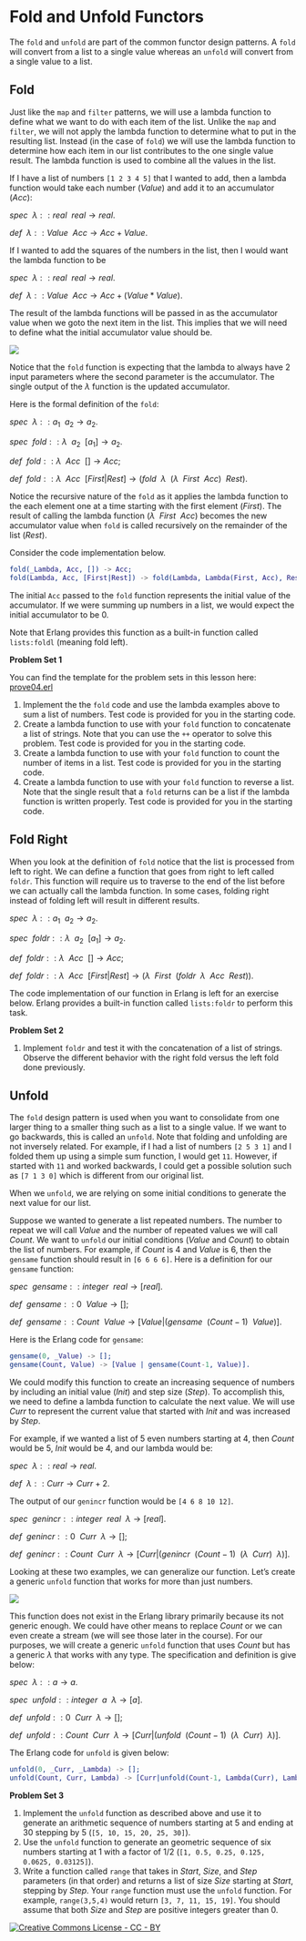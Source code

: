 # Fold and Unfold Functors

The `fold` and `unfold` are part of the common functor design patterns.  A `fold` will convert from a list to a single value whereas an `unfold` will convert from a single value to a list. 

## Fold

Just like the `map` and `filter` patterns, we will use a lambda function to define what we want to do with each item of the list.  Unlike the `map` and `filter`, we will not apply the lambda function to determine what to put in the resulting list.  Instead (in the case of `fold`) we will use the lambda function to determine how each item in our list contributes to the one single value result.  The lambda function is used to combine all the values in the list.

If I have a list of numbers `[1 2 3 4 5]` that I wanted to add, then a lambda function would take each number ($Value$) and add it to an accumulator ($Acc$):

:::: {.formulabox data-latex=""}
$spec ~ ~ \lambda :: real ~ ~ real \rightarrow real.$

$de\mathit{f} ~ ~ \lambda :: Value ~ ~ Acc \rightarrow Acc + Value.$
::::
$\nonumber$

If I wanted to add the squares of the numbers in the list, then I would want the lambda function to be 

:::: {.formulabox data-latex=""}
$spec ~ ~ \lambda :: real ~ ~ real \rightarrow real.$

$de\mathit{f} ~ ~ \lambda :: Value ~ ~ Acc \rightarrow Acc + (Value * Value).$
::::
$\nonumber$

The result of the lambda functions will be passed in as the accumulator value when we goto the next item in the list.  This implies that we will need to define what the initial accumulator value should be.  

![](images/fold.drawio.png)

Notice that the `fold` function is expecting that the lambda to always have 2 input parameters where the second parameter is the accumulator.  The single output of the $\lambda$ function is the updated accumulator.

Here is the formal definition of the `fold`:

:::: {.formulabox data-latex=""}
$spec ~ ~ \lambda :: a_1 ~ ~ a_2 \rightarrow a_2.$

$spec ~ ~ \mathit{fold} ::  \lambda ~ ~ a_2 ~ ~ [a_1]\rightarrow a_2.$

$de\mathit{f} ~ ~ \mathit{fold} :: \lambda ~ ~ Acc ~ ~ []\rightarrow Acc;$

$de\mathit{f} ~ ~ \mathit{fold} :: \lambda ~ ~ Acc ~ ~ [First|Rest] \rightarrow (\mathit{fold} ~ ~ \lambda ~ ~ (\lambda ~ ~ First ~ ~ Acc) ~ ~ Rest).$
::::
$\nonumber$

Notice the recursive nature of the `fold` as it applies the lambda function to the each element one at a time starting with the first element ($First$).  The result of calling the lambda function ($\lambda ~ ~ First ~ ~ Acc$) becomes the new accumulator value when `fold` is called recursively on the remainder of the list ($Rest$).

Consider the code implementation below.

```erlang
fold(_Lambda, Acc, []) -> Acc;
fold(Lambda, Acc, [First|Rest]) -> fold(Lambda, Lambda(First, Acc), Rest).
```
The initial `Acc` passed to the `fold` function represents the initial value of the accumulator.  If we were summing up numbers in a list, we would expect the initial accumulator to be 0.

Note that Erlang provides this function as a built-in function called `lists:foldl` (meaning fold left).

:::: {.problembox data-latex=""}
**Problem Set 1**

You can find the template for the problem sets in this lesson here: [prove04.erl](proves/prove04.erl)

1. Implement the the `fold` code and use the lambda examples above to sum a list of numbers.  Test code is provided for you in the starting code.
2. Create a lambda function to use with your `fold` function to concatenate a list of strings.  Note that you can use the `++` operator to solve this problem.  Test code is provided for you in the starting code.
3. Create a lambda function to use with your `fold` function to count the number of items in a list.  Test code is provided for you in the starting code.
4. Create a lambda function to use with your `fold` function to reverse a list.  Note that the single result that a `fold` returns can be a list if the lambda function is written properly.  Test code is provided for you in the starting code.
::::

## Fold Right

When you look at the definition of `fold` notice that the list is processed from left to right.  We can define a function that goes from right to left called `foldr`.  This function will require us to traverse to the end of the list before we can actually call the lambda function.  In some cases, folding right instead of folding left will result in different results.

:::: {.formulabox data-latex=""}
$spec ~ ~ \lambda :: a_1 ~ ~ a_2 \rightarrow a_2.$

$spec ~ ~ \mathit{foldr} :: \lambda ~ ~ a_2 ~ ~ [a_1]\rightarrow a_2.$

$de\mathit{f} ~ ~ \mathit{foldr} :: \lambda  ~ ~ Acc ~ ~ [] \rightarrow Acc;$

$de\mathit{f} ~ ~ \mathit{foldr} :: \lambda ~ ~ Acc ~ ~ [First|Rest]\rightarrow (\lambda ~ ~ First ~ ~ (\mathit{foldr} ~ ~ \lambda ~ ~ Acc ~ ~ Rest)).$
::::
$\nonumber$

The code implementation of our function in Erlang is left for an exercise below.  Erlang provides a built-in function called `lists:foldr` to perform this task.  

:::: {.problembox data-latex=""}
**Problem Set 2**

1. Implement `foldr` and test it with the concatenation of a list of strings.  Observe the different behavior with the right fold versus the left fold done previously.
::::

## Unfold

The `fold` design pattern is used when you want to consolidate from one larger thing to a smaller thing such as a list to a single value.  If we want to go backwards, this is called an `unfold`.  Note that folding and unfolding are not inversely related.  For example, if I had a list of numbers `[2 5 3 1]` and I folded them up using a simple sum function, I would get `11`.  However, if started with `11` and worked backwards, I could get a possible solution such as `[7 1 3 0]` which is different from our original list.  

When we `unfold`, we are relying on some initial conditions to generate the next value for our list.

Suppose we wanted to generate a list repeated numbers.  The number to repeat we will call $Value$ and the number of repeated values we will call $Count$.  We want to `unfold` our initial conditions ($Value$ and $Count$) to obtain the list of numbers.  For example, if $Count$ is 4 and $Value$ is 6, then the `gensame` function should result in `[6 6 6 6]`.  Here is a definition for our `gensame` function:

:::: {.formulabox data-latex=""}
$spec ~ ~ gensame :: integer ~ ~ real \rightarrow [real].$

$de\mathit{f} ~ ~ gensame :: 0 ~ ~ Value \rightarrow [];$

$de\mathit{f} ~ ~ gensame :: Count ~ ~ Value \rightarrow [Value | (gensame ~ ~ (Count-1) ~ ~ Value)].$
::::
$\nonumber$

Here is the Erlang code for `gensame`:

```erlang
gensame(0, _Value) -> [];
gensame(Count, Value) -> [Value | gensame(Count-1, Value)].
```

We could modify this function to create an increasing sequence of numbers by including an initial value ($Init$) and step size ($Step$).  To accomplish this, we need to define a lambda function to calculate the next value.  We will use $Curr$ to represent the current value that started with $Init$ and was increased by $Step$.  

For example, if we wanted a list of 5 even numbers starting at 4, then $Count$ would be 5, $Init$ would be 4, and our lambda would be:

:::: {.formulabox data-latex=""}
$spec ~ ~ \lambda :: real \rightarrow real.$

$de\mathit{f} ~ ~ \lambda :: Curr \rightarrow Curr + 2.$
::::
$\nonumber$

The output of our `genincr` function would be `[4 6 8 10 12]`.

:::: {.formulabox data-latex=""}
$spec ~ ~ genincr :: integer ~ ~ real ~ ~ \lambda \rightarrow [real].$

$de\mathit{f} ~ ~ genincr :: 0 ~ ~ Curr ~ ~ \lambda \rightarrow [];$

$de\mathit{f} ~ ~ genincr :: Count ~ ~ Curr ~ ~ \lambda \rightarrow [Curr | (genincr ~ ~ (Count-1) ~ ~ (\lambda ~ ~ Curr) ~ ~  \lambda)].$
::::
$\nonumber$

Looking at these two examples, we can generalize our function.  Let's create a generic `unfold` function that works for more than just numbers.  

![](images/unfold.drawio.png)

This function does not exist in the Erlang library primarily because its not generic enough.  We could have other means to replace $Count$ or we can even create a stream (we will see those later in the course).  For our purposes, we will create a generic `unfold` function that uses $Count$ but has a generic $\lambda$ that works with any type.  The specification and definition is give below:

:::: {.formulabox data-latex=""}
$spec ~ ~ \lambda :: a \rightarrow a.$

$spec ~ ~ unfold :: integer ~ ~ a ~ ~ \lambda \rightarrow [a].$

$de\mathit{f} ~ ~ unfold :: 0 ~ ~ Curr ~ ~ \lambda \rightarrow [];$

$de\mathit{f} ~ ~ unfold :: Count ~ ~ Curr ~ ~ \lambda \rightarrow [Curr | (unfold ~ ~ (Count-1) ~ ~ (\lambda ~ ~ Curr) ~ ~ \lambda)].$
::::
$\nonumber$

The Erlang code for `unfold` is given below:

```erlang
unfold(0, _Curr, _Lambda) -> [];
unfold(Count, Curr, Lambda) -> [Curr|unfold(Count-1, Lambda(Curr), Lambda)].
```

:::: {.problembox data-latex=""}
**Problem Set 3**

1. Implement the `unfold` function as described above and use it to generate an arithmetic sequence of numbers starting at 5 and ending at 30 stepping by 5 (`[5, 10, 15, 20, 25, 30]`).
2. Use the `unfold` function to generate an geometric sequence of six numbers starting at 1 with a factor of $1/2$ (`[1, 0.5, 0.25, 0.125, 0.0625, 0.03125]`).
3. Write a function called `range` that takes in $Start$, $Size$, and $Step$ parameters (in that order) and returns a list of size $Size$ starting at $Start$, stepping by $Step$.  Your `range` function must use the `unfold` function.  For example, `range(3,5,4)` would return `[3, 7, 11, 15, 19]`.  You should assume that both $Size$ and $Step$ are positive integers greater than 0.
::::

$\nonumber$
$\nonumber$
[![Creative Commons License - CC - BY](images/cc-88x31.png)](http://creativecommons.org/licenses/by/4.0/)
